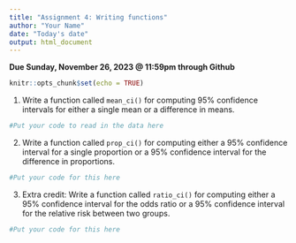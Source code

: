 ```yaml
---
title: "Assignment 4: Writing functions"
author: "Your Name"
date: "Today's date"
output: html_document
---
```


**Due Sunday, November 26, 2023 @ 11:59pm through Github**

```r
knitr::opts_chunk$set(echo = TRUE)
```

(1) Write a function called `mean_ci()` for computing 95% confidence intervals for either a single mean or a difference in means.

```r
#Put your code to read in the data here

```

(2) Write a function called `prop_ci()` for computing either a 95% confidence interval for a single proportion or a 95% confidence interval for the difference in proportions.

```r
#Put your code for this here

```

(3) Extra credit: Write a function called `ratio_ci()` for computing either a 95% confidence interval for the odds ratio or a 95% confidence interval for the relative risk between two groups.

```r
#Put your code for this here

```

